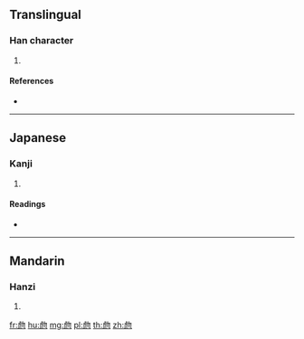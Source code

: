 {{character info/new}}
==Translingual==

===Han character===
{{Han char|rn=141|rad=虍|as=06|sn=10|four=|canj=YNPHH,YUPHH}}

# {{defn|Han|sort=虍06}}

====References====
* {{Han ref|kx=1074.170|dkj=32714|dj=1542.050|hdz=42821.060|uh=865D|ud=34397}}

----

==Japanese==

===Kanji===
{{ja-kanji|grade=|rs=虍06}}

# {{defn|lang=ja|sort=虍06}}

====Readings====
* {{ja-readings|on=[[こ]] (ko)|kun=[[とる]] (toru)|nanori=}}

----

==Mandarin==

===Hanzi===
{{cmn-hanzi|pin=[[hǔ]] ([[hu3]])|wg=hu<sup>3</sup>}}

# {{defn|lang=cmn|sort=虍06}}

[[fr:虝]]
[[hu:虝]]
[[mg:虝]]
[[pl:虝]]
[[th:虝]]
[[zh:虝]]
